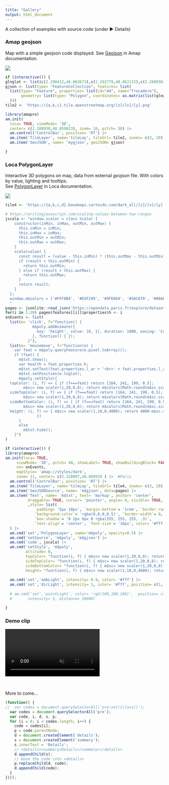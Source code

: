 ```yaml
---
title: "Gallery"
output: html_document
---
```


A collection of examples with source code (under ► Details)

### Amap geojson
Map with a simple geojson code displayed.
See [Geojson](https://a.amap.com/jsapi/static/doc/index.html#geojson) in Amap documentation.

![](media/geojson.jpg)


```r
if (interactive()) {
glnglat <- list(c(2.290412,48.863673),c(2.292779,48.862115),c(2.288930,48.859023),c(2.289799,48.860950),c(2.290633,48.861634),c(2.289015,48.861835),c(2.287414,48.860088),c(2.286171,48.860614),c(2.287397,48.862586))
gjson <- list(type= "FeatureCollection", features= list(
  list(type= "Feature", properties= list(id="44", name="Trocadero"), 
       geometry= list(type= "Polygon", coordinates= as.matrix(list(glnglat)))
  )))
tile2 <- 'https://{a,b,c}.tile.openstreetmap.org/[z]/[x]/[y].png'

library(amapro)
am.init(
  loca= TRUE, viewMode= '3D',
  center= c(2.288930,48.859023), zoom= 16, pitch= 50) |>
  am.control('ControlBar', position= 'RT') |> 
  am.item('TileLayer', name='tileLay', tileUrl= tile2, zooms= c(3, 20) ) |>
  am.item('GeoJSON', name= 'mygjson', geoJSON= gjson)

}
```
 

### Loca PolygonLayer
Interactive 3D polygons on map, data from external _geojson_ file.
With colors by value, lighting and tooltips.  
See [PolygonLayer](https://a.amap.com/Loca/static/loca-v2/doc/html/index.html#polygonlayer) in Loca documentation.  
  
![](media/poly3D.light.jpg)


```r
tile4 <- 'https://{a,b,c,d}.basemaps.cartocdn.com/dark_all/[z]/[x]/[y].png'

# https://writingjavascript.com/scaling-values-between-two-ranges
jscala <- "window.scaler = class Scaler {
    constructor(inMin, inMax, outMin, outMax) {
      this.inMin = inMin;
      this.inMax = inMax;
      this.outMin = outMin;
      this.outMax = outMax;
    }
    scale(value) {
      const result = (value - this.inMin) * (this.outMax - this.outMin) / (this.inMax - this.inMin) + this.outMin;
      if (result < this.outMin) {
        return this.outMin;
      } else if (result > this.outMax) {
        return this.outMax;
      }
      return result;
    }
  }; 
  window.m$colors = ['#FFF8B4', '#D3F299', '#9FE084', '#5ACA70', '#00AF53', '#00873A', '#006B31', '#004835', '#003829'].reverse();
  "
pageo <- jsonlite::read_json('https://opendata.paris.fr/explore/dataset/arrondissements/download/?format=geojson&lang=fr')
for(i in 1:20) pageo$features[[i]]$properties$h <- i
onEvents <- list(
  list(e= 'click', f="function() {
            m$poly.addAnimate({
              key: 'height', value: [0, 1], duration: 1000, easing: 'CubicInOut'
            }, function() { });  
          }"),
  list(e= 'mousemove', f="function(e) {
    var feat = m$poly.queryFeature(e.pixel.toArray());
    if (feat) {
      m$txt.show();
      var health = feat.properties.h;
      m$txt.setText(feat.properties.l_ar + '<br>' + feat.properties.l_aroff + '<br> value:' + health);
      m$txt.setPosition(e.lnglat);
      m$poly.setStyle({
  topColor: (i, f) => { if (f===feat) return [164, 241, 199, 0.5];
        m$sc= new scaler(1,20,0,8); return m$colors[Math.round(m$sc.scale(f.properties.h))]; },
  sideTopColor: (i, f) => { if (f===feat) return [164, 241, 199, 0.5];
        m$sc= new scaler(1,20,0,8); return m$colors[Math.round(m$sc.scale(f.properties.h))]; },
  sideBottomColor: (i, f) => { if (f===feat) return [164, 241, 199, 0.5];
        m$sc= new scaler(1,20,0,8); return m$colors[Math.round(m$sc.scale(f.properties.h))]; },
  height: (i, f) => { m$sc= new scaler(1,18,0,4000); return 4000-m$sc.scale(f.properties.h); }
              })
      } 
      else
        m$txt.hide();
    }")
)

if (interactive()) {
library(amapro)
am.init(loca= TRUE,
     viewMode= '3D', pitch= 40, showLabel= TRUE, showBuildingBlock= FALSE,
     on= onEvents,
     mapStyle= 'amap://styles/dark', 
     zoom= 11, center= c(2.328007,48.86992) ) |>  #Paris
  am.control('ControlBar', position= 'RT') |> 
  am.item('TileLayer', name='tileLay', tileUrl= tile4, zooms= c(3, 20) ) |>
  am.item('GeoJSONSource', name= 'm$gjson', data=pageo) |>
  am.item('Text', name= 'm$txt', text= 'markup', anchor= 'center', 
          draggable= TRUE, cursor= 'pointer', angle= 0, visible= TRUE, offset= c(0, -40)
          ,style= list(
              padding= '5px 10px', `margin-bottom`= '1rem', `border-radius`= '.25rem',
             `background-color`= 'rgba(0,0,0,0.5)', `border-width`= 0,
             `box-shadow`= '0 2px 6px 0 rgba(255, 255, 255, .3)',
             `text-align`= 'center', `font-size`= '16px', color= '#fff')
  ) |>
  am.cmd('set','PolygonLayer', name='m$poly', opacity=0.5) |> 
  am.cmd('setSource', 'm$poly', 'm$gjson') |>
  am.cmd('code', jscala) |>
  am.cmd('setStyle', 'm$poly',
         altitude= 0,
         topColor= "function(i, f) { m$sc= new scaler(1,20,0,8); return m$colors[Math.round(m$sc.scale(f.properties.h))]; }", 
         sideTopColor= "function(i, f) { m$sc= new scaler(1,20,0,8); return m$colors[Math.round(m$sc.scale(f.properties.h))]; }",
         sideBottomColor= "function(i, f) { m$sc= new scaler(1,20,0,8); return m$colors[Math.round(m$sc.scale(f.properties.h))]; }",
         height= "function(i, f) { m$sc= new scaler(1,18,0,4000); return 4000-m$sc.scale(f.properties.h); }") |>
         
  am.cmd('set','ambLight', intensity= 0.9, color= '#fff') |>
  am.cmd('set','dirLight', intensity= 1, color= '#fff', position= c(1,-1, 0), target= c(0,0,0))
  
  # am.cmd('set','pointLight', color= 'rgb(100,100,100)',  position= c(2.328007,46.86992, 2000),
  #       intensity= 3, distance= 50000)

}
```

### Demo clip

<video id="video1" controls autoplay muted>
  <source src="media/fly3d.600x450.mp4" type="video/mp4"></source>
  Your browser does not support the video tag.
</video>

&nbsp;

More to come...

```js
(function() {
//  var codes = document.querySelectorAll('pre:not([class])');
  var codes = document.querySelectorAll('pre');
  var code, i, d, s, p;
  for (i = 0; i < codes.length; i++) {
    code = codes[i];
    p = code.parentNode;
    d = document.createElement('details');
    s = document.createElement('summary');
    s.innerText = 'Details';
    // <details><summary>Details</summary></details>
    d.appendChild(s);
    // move the code into <details>
    p.replaceChild(d, code);
    d.appendChild(code);
  }
})();
```
